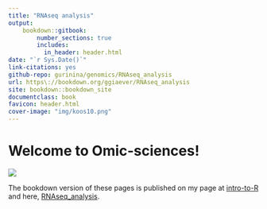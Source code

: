 ```yaml
--- 
title: "RNAseq analysis" 
output:
    bookdown::gitbook:
        number_sections: true
        includes:
          in_header: header.html
date: "`r Sys.Date()`" 
link-citations: yes 
github-repo: gurinina/genomics/RNAseq_analysis 
url: https\://bookdown.org/ggiaever/RNAseq_analysis 
site: bookdown::bookdown_site 
documentclass: book
favicon: header.html
cover-image: "img/koos10.png"
--- 
```


# Welcome to Omic-sciences! {-}

![](img/koos10.png)

The bookdown version of these pages is published on my page at [intro-to-R](https://bookdown.org/ggiaever/intro-to-R/) and here, [RNAseq_analysis](https://bookdown.org/ggiaever/RNAseq_analysis/).

